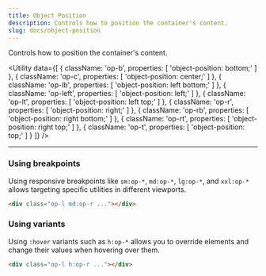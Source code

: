```yaml
---
title: Object Position
description: Controls how to position the container's content.
slug: docs/object-position
---
```


Controls how to position the container's content.

<Utility
  data={[
    {
      className: 'op-b',
      properties: [
        'object-position: bottom;'
      ]
    },
    {
      className: 'op-c',
      properties: [
        'object-position: center;'
      ]
    },
    {
      className: 'op-lb',
      properties: [
        'object-position: left bottom;'
      ]
    },
    {
      className: 'op-left',
      properties: [
        'object-position: left;'
      ]
    },
    {
      className: 'op-lt',
      properties: [
        'object-position: left top;'
      ]
    },
    {
      className: 'op-r',
      properties: [
        'object-position: right;'
      ]
    },
    {
      className: 'op-rb',
      properties: [
        'object-position: right bottom;'
      ]
    },
    {
      className: 'op-rt',
      properties: [
        'object-position: right top;'
      ]
    },
    {
      className: 'op-t',
      properties: [
        'object-position: top;'
      ]
    }
  ]}
/>

---

### Using breakpoints

Using responsive breakpoints like `sm:op-*`, `md:op-*`, `lg:op-*`, and `xxl:op-*` allows targeting specific utilities in different viewports.

```html "md:op-r"
<div class="op-l md:op-r ..."></div>
```

### Using variants

Using `:hover` variants such as `h:op-*` allows you to override elements and change their values when hovering over them.

```html "h:op-r"
<div class="op-l h:op-r ..."></div>
```

